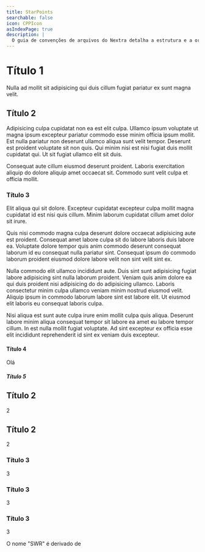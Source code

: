 ```yaml
---
title: StarPoints
searchable: false
icon: CPPIcon
asIndexPage: true
description: |
  O guia de convenções de arquivos do Nextra detalha a estrutura e a organização de arquivos e diretórios em um projeto Nextra, incluindo o uso de arquivos `page.mdx`, `_meta.js` e `mdx-components.js`, bem como os diretórios `content` e `src`.
---
```


# Título 1

Nulla ad mollit sit adipisicing qui duis cillum fugiat pariatur ex sunt magna velit.

## Título 2

Adipisicing culpa cupidatat non ea est elit culpa. Ullamco ipsum voluptate ut magna ipsum excepteur pariatur commodo esse minim officia ipsum mollit. Est nulla pariatur non deserunt ullamco aliqua sunt velit tempor. Deserunt est proident voluptate sit non quis. Qui minim nisi est nisi fugiat duis mollit cupidatat qui. Ut sit fugiat ullamco elit sit duis.

Consequat aute cillum eiusmod deserunt proident. Laboris exercitation aliquip do dolore aliquip amet occaecat sit. Commodo sunt velit culpa et officia mollit.

### Título 3

Elit aliqua qui sit dolore. Excepteur cupidatat excepteur culpa mollit magna cupidatat id est nisi quis cillum. Minim laborum cupidatat cillum amet dolor sit irure.

Quis nisi commodo magna culpa deserunt dolore occaecat adipisicing aute est proident. Consequat amet labore culpa sit do labore laboris duis labore ea. Voluptate dolore tempor quis anim commodo deserunt consequat laborum id eu consequat nulla pariatur sint. Consequat ipsum do commodo laborum proident eiusmod dolore labore velit non sint velit sint ex.

Nulla commodo elit ullamco incididunt aute. Duis sint sunt adipisicing fugiat labore adipisicing sint nulla laborum proident. Veniam quis anim dolore ea qui duis proident nisi adipisicing do do adipisicing ullamco. Laboris consectetur minim culpa ullamco veniam minim nostrud eiusmod velit. Aliquip ipsum in commodo laborum labore sint est labore elit. Ut eiusmod elit laboris eu consequat laboris culpa.

Nisi aliqua est sunt aute culpa irure enim mollit culpa quis aliqua. Deserunt labore minim aliqua consequat tempor sit labore ea amet eu labore tempor cillum. In est nulla mollit fugiat voluptate. Ad sint excepteur ex officia esse elit incididunt reprehenderit id sint ex veniam duis excepteur.

#### Título 4

Olá

##### Título 5

## Título 2

2

## Título 2

2

### Título 3

3

### Título 3

3

### Título 3

3

O nome "SWR" é derivado de